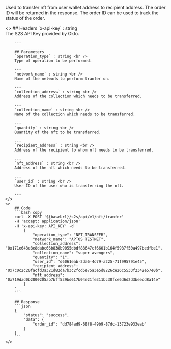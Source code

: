 
Used to transfer nft from user wallet address to recipient address. The order ID will be returned in the response. The order ID can be used to track the status of the order.

<ColumnLayout>
    <>
        ## Headers
        `x-api-key` : string <br />
        The S2S API Key provided by Okto.

        ---
        
        ## Parameters
        `operation_type` : string <br />
        Type of operation to be performed.

        ---
        `network_name` : string <br />
        Name of the network to perform tranfer on.

        ---
        `collection_address` : string <br />
        Address of the collection which needs to be transferred.

        ---
        `collection_name` : string <br />
        Name of the collection which needs to be transferred.

        ---
        `quantity` : string <br />
        Quantity of the nft to be transferred.

        ---
        `recipient_address` : string <br />
        Address of the recipient to whom nft needs to be transferred.

        ---
        `nft_address` : string <br />
        Address of the nft which needs to be transferred.

        ---
        `user_id` : string <br />
        User ID of the user who is transferring the nft.

        ---
    </> 
    <>
        ## Code
        ```bash copy
        curl -X POST '${baseUrl}/s2s/api/v1/nft/tranfer' 
        -H 'accept: application/json' 
        -H 'x-api-key: API_KEY' -d '
            {
                "operation_type": "NFT_TRANSFER",
                "network_name": "APTOS TESTNET",
                "collection_address": "0x171e643e8e8dabc66b838b9055dbdf88647cf6601b164f5987f50a497bedfbe1",
                "collection_name": "super avengers",
                "quantity": "1",
                "user_id": "d6061eab-2da6-4d79-a225-71f995791e45",
                "recipient_address": "0x7c0c2c20facfd3a321d82da7b3c2fcd5e75a3e5d8226ce26c5533f2342e57e0b",
                "nft_address": "0x719dad0b2800205ab7bff539bd617b04e21fe311bc30fce6d6d2d3beecd8a14e"
            }
        '
        ```

        ## Response
        ```json
        {
            "status": "success",
            "data": {
                "order_id": "dd784ad9-68f8-49b9-87dc-13723e933eab"
            }
        }
        ```
    </>
</ColumnLayout>